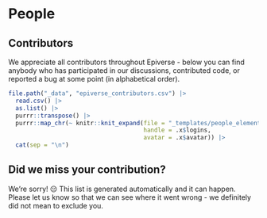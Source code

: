 # People

<!-- ## Team -->

## Contributors

We appreciate all contributors throughout Epiverse - below you can find anybody who has participated in our discussions, contributed code, or reported a bug at some point (in alphabetical order). 

<div class="contributor-grid">
```r
file.path("_data", "epiverse_contributors.csv") |>
  read.csv() |>
  as.list() |>
  purrr::transpose() |>
  purrr::map_chr(~ knitr::knit_expand(file = "_templates/people_element.Rmd",
                                      handle = .x$logins,
                                      avatar = .x$avatar)) |>
  cat(sep = "\n")

```

</div>

:::{.callout-caution collapse="true"}
# Did we miss your contribution?

We're sorry! 😔 This list is generated automatically and it can happen. Please let us know so that we can see where it went wrong - we definitely did not mean to exclude you. 
:::